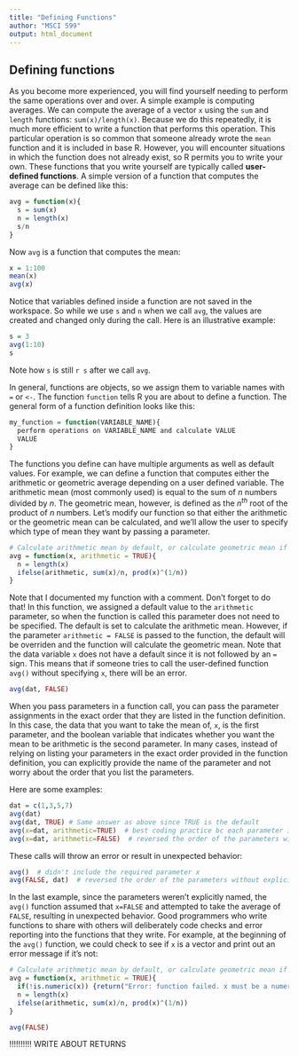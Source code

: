 ```yaml
---
title: "Defining Functions"
author: "MSCI 599"
output: html_document
---
```


## Defining functions

As you become more experienced, you will find yourself needing to perform the same operations over and over. A simple example is computing averages. We can compute the average of a vector `x` using the `sum` and `length` functions: `sum(x)/length(x)`. Because we do this repeatedly, it is much more efficient to write a function that performs this operation. This particular operation is so common that someone already wrote the `mean` function and it is included in base R. However, you will encounter situations in which the function does not already exist, so R permits you to write your own. These functions that you write yourself are typically called **user-defined functions**. A simple version of a function that computes the average can be defined like this:

```r
avg = function(x){
  s = sum(x)
  n = length(x)
  s/n
}
```

Now `avg` is a function that computes the mean:

```r
x = 1:100
mean(x)
avg(x)
```

Notice that variables defined inside a function are not saved in the workspace. So while we use `s` and `n` when we call `avg`, the values are created and changed only during the call. Here is an illustrative example:

```r
s = 3
avg(1:10)
s
```

Note how `s` is still `r s` after we call `avg`.


In general, functions are objects, so we assign them to variable names with `=` or `<-`. The function `function` tells R you are about to define a function. The general form of a function definition looks like this:

```r
my_function = function(VARIABLE_NAME){
  perform operations on VARIABLE_NAME and calculate VALUE
  VALUE
}
```

The functions you define can have multiple arguments as well as default values. For example, we can define a function that computes either the arithmetic or geometric average depending on a user defined variable. The arithmetic mean (most commonly used) is equal to the sum of *n* numbers divided by *n*. The geometric mean, however, is defined as the *n^th^* root of the product of *n* numbers. Let's modify our function so that either the arithmetic or the geometric mean can be calculated, and we'll allow the user to specify which type of mean they want by passing a parameter. 

```r
# Calculate arithmetic mean by default, or calculate geometric mean if the parameter 'arithmetic' is set to FALSE
avg = function(x, arithmetic = TRUE){
  n = length(x)
  ifelse(arithmetic, sum(x)/n, prod(x)^(1/n))
}
```

Note that I documented my function with a comment. Don't forget to do that! In this function, we assigned a default value to the `arithmetic` parameter, so when the function is called this parameter does not need to be specified. The default is set to calculate the arithmetic mean. However, if the parameter `arithmetic = FALSE` is passed to the function, the default will be overriden and the function will calculate the geometric mean. Note that the data variable `x` does not have a default since it is not followed by an `=` sign. This means that if someone tries to call the user-defined function `avg()` without specifying `x`, there will be an error.

``` r

avg(dat, FALSE)
```

When you pass parameters in a function call, you can pass the parameter assignments in the exact order that they are listed in the function definition. In this case, the data that you want to take the mean of, `x`, is the first parameter, and the boolean variable that indicates whether you want the mean to be arithmetic is the second parameter. In many cases, instead of relying on listing your parameters in the exact order provided in the function definition, you can explicitly provide the name of the parameter and not worry about the order that you list the parameters. 

Here are some examples:
```r
dat = c(1,3,5,7)
avg(dat)
avg(dat, TRUE) # Same answer as above since TRUE is the default
avg(x=dat, arithmetic=TRUE)  # best coding practice bc each parameter is very explicit
avg(x=dat, arithmetic=FALSE)  # reversed the order of the parameters without explicitly naming the parameters
```

These calls will throw an error or result in unexpected behavior:
```r
avg()  # didn't include the required parameter x
avg(FALSE, dat)  # reversed the order of the parameters without explicitly naming the parameters
```

In the last example, since the parameters weren't explicitly named, the `avg()` function assumed that `x=FALSE` and attempted to take the average of `FALSE`, resulting in unexpected behavior. Good programmers who write functions to share with others will deliberately code checks and error reporting into the functions that they write. For example, at the beginning of the `avg()` function, we could check to see if `x` is a vector and print out an error message if it's not:

```r
# Calculate arithmetic mean by default, or calculate geometric mean if the parameter 'arithmetic' is set to FALSE
avg = function(x, arithmetic = TRUE){
  if(!is.numeric(x)) {return("Error: function failed. x must be a numeric")}
  n = length(x)
  ifelse(arithmetic, sum(x)/n, prod(x)^(1/n))
}

avg(FALSE)
```

###########  !!!!!!!!!! WRITE ABOUT RETURNS





